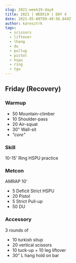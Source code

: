 ```yaml
---
slug: 2021-week19-day4
title: 2021 | WEEK19 | DAY 4
date: 2021-05-08T09:49:56.849Z
author: karesztrk
tags:
  - scissors
  - liftover
  - lhang
  - du
  - pullup
  - pistol
  - hspu
  - ring
  - tgu
---
```

## Friday (Recovery)

### Warmup

* 50 Mountain-climber
* 10 Shoulder-pass
* 20 Air-squat
* 30" Wall-sit
* *"core"*

### Skill

10-15' Ring HSPU practice

### Metcon

AMRAP 10'

* 5 Deficit Strict HSPU
* 20 Pistol
* 5 Strict Pull-up
* 50 DU

### Accessory

3 rounds of

* 10 turkish situp
* 20 vertical scissors
* 10 tuck-up + 10 leg liftover
* 30" L hang hold on bar